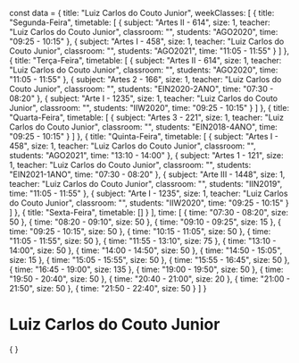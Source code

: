 const data = {
  title: "Luiz Carlos do Couto Junior",
  weekClasses: [
    {
      title: "Segunda-Feira",
      timetable: [
        {
          subject: "Artes II - 614",
          size: 1,
          teacher: "Luiz Carlos do Couto Junior",
          classroom: "",
          students: "AGO2020",
          time: "09:25 - 10:15"
        },
        {
          subject: "Artes I - 458",
          size: 1,
          teacher: "Luiz Carlos do Couto Junior",
          classroom: "",
          students: "AGO2021",
          time: "11:05 - 11:55"
        }
      ]
    },
    {
      title: "Terça-Feira",
      timetable: [
        {
          subject: "Artes II - 614",
          size: 1,
          teacher: "Luiz Carlos do Couto Junior",
          classroom: "",
          students: "AGO2020",
          time: "11:05 - 11:55"
        },
        {
          subject: "Artes 2 - 166",
          size: 1,
          teacher: "Luiz Carlos do Couto Junior",
          classroom: "",
          students: "EIN2020-2ANO",
          time: "07:30 - 08:20"
        },
        {
          subject: "Arte I - 1235",
          size: 1,
          teacher: "Luiz Carlos do Couto Junior",
          classroom: "",
          students: "IIW2020",
          time: "09:25 - 10:15"
        }
      ]
    },
    {
      title: "Quarta-Feira",
      timetable: [
        {
          subject: "Artes 3 - 221",
          size: 1,
          teacher: "Luiz Carlos do Couto Junior",
          classroom: "",
          students: "EIN2018-4ANO",
          time: "09:25 - 10:15"
        }
      ]
    },
    {
      title: "Quinta-Feira",
      timetable: [
        {
          subject: "Artes I - 458",
          size: 1,
          teacher: "Luiz Carlos do Couto Junior",
          classroom: "",
          students: "AGO2021",
          time: "13:10 - 14:00"
        },
        {
          subject: "Artes 1 - 121",
          size: 1,
          teacher: "Luiz Carlos do Couto Junior",
          classroom: "",
          students: "EIN2021-1ANO",
          time: "07:30 - 08:20"
        },
        {
          subject: "Arte III - 1448",
          size: 1,
          teacher: "Luiz Carlos do Couto Junior",
          classroom: "",
          students: "IIN2019",
          time: "11:05 - 11:55"
        },
        {
          subject: "Arte I - 1235",
          size: 1,
          teacher: "Luiz Carlos do Couto Junior",
          classroom: "",
          students: "IIW2020",
          time: "09:25 - 10:15"
        }
      ]
    },
    {
      title: "Sexta-Feira",
      timetable: []
    }
  ],
  time: [
    {
      time: "07:30 - 08:20",
      size: 50
    },
    {
      time: "08:20 - 09:10",
      size: 50
    },
    {
      time: "09:10 - 09:25",
      size: 15
    },
    {
      time: "09:25 - 10:15",
      size: 50
    },
    {
      time: "10:15 - 11:05",
      size: 50
    },
    {
      time: "11:05 - 11:55",
      size: 50
    },
    {
      time: "11:55 - 13:10",
      size: 75
    },
    {
      time: "13:10 - 14:00",
      size: 50
    },
    {
      time: "14:00 - 14:50",
      size: 50
    },
    {
      time: "14:50 - 15:05",
      size: 15
    },
    {
      time: "15:05 - 15:55",
      size: 50
    },
    {
      time: "15:55 - 16:45",
      size: 50
    },
    {
      time: "16:45 - 19:00",
      size: 135
    },
    {
      time: "19:00 - 19:50",
      size: 50
    },
    {
      time: "19:50 - 20:40",
      size: 50
    },
    {
      time: "20:40 - 21:00",
      size: 20
    },
    {
      time: "21:00 - 21:50",
      size: 50
    },
    {
      time: "21:50 - 22:40",
      size: 50
    }
  ]
}

# Luiz Carlos do Couto Junior

<div>
    {
        <Grid
            title={data.title} 
            weekClasses={data.weekClasses} 
            time={data.time}
        />
    }
</div>